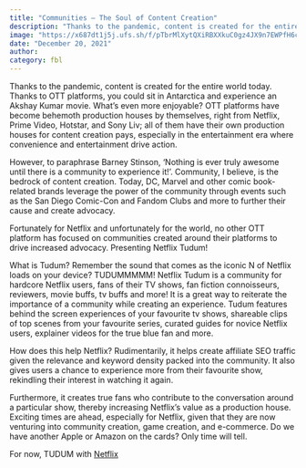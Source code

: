 ```yaml
---
title: "Communities – The Soul of Content Creation"
description: "Thanks to the pandemic, content is created for the entire world today. Thanks to OTT platforms, you could sit in Antarctica and experience an Akshay Kumar movie. "
image: "https://x687dt1j5j.ufs.sh/f/pTbrMlXytQXiRBXXkuC0gz4JX9n7EWPfH6cDtuoisTMQBZN3"
date: "December 20, 2021"
author:
category: fbl
---
```


Thanks to the pandemic, content is created for the entire world today. Thanks to OTT platforms, you could sit in Antarctica and experience an Akshay Kumar movie. What’s even more enjoyable? OTT platforms have become behemoth production houses by themselves, right from Netflix, Prime Video, Hotstar, and Sony Liv; all of them have their own production houses for content creation pays, especially in the entertainment era where convenience and entertainment drive action.

However, to paraphrase Barney Stinson, ‘Nothing is ever truly awesome until there is a community to experience it!’. Community, I believe, is the bedrock of content creation. Today, DC, Marvel and other comic book-related brands leverage the power of the community through events such as the San Diego Comic-Con and Fandom Clubs and more to further their cause and create advocacy.

Fortunately for Netflix and unfortunately for the world, no other OTT platform has focused on communities created around their platforms to drive increased advocacy. Presenting Netflix Tudum!

What is Tudum? Remember the sound that comes as the iconic N of Netflix loads on your device? TUDUMMMMM! Netflix Tudum is a community for hardcore Netflix users, fans of their TV shows, fan fiction connoisseurs, reviewers, movie buffs, tv buffs and more! It is a great way to reiterate the importance of a community while creating an experience. Tudum features behind the screen experiences of your favourite tv shows, shareable clips of top scenes from your favourite series, curated guides for novice Netflix users, explainer videos for the true blue fan and more.

How does this help Netflix? Rudimentarily, it helps create affiliate SEO traffic given the relevance and keyword density packed into the community. It also gives users a chance to experience more from their favourite show, rekindling their interest in watching it again.

Furthermore, it creates true fans who contribute to the conversation around a particular show, thereby increasing Netflix’s value as a production house. Exciting times are ahead, especially for Netflix, given that they are now venturing into community creation, game creation, and e-commerce. Do we have another Apple or Amazon on the cards? Only time will tell.

For now, TUDUM with <a href="https://www.netflix.com/tudum." target="_blank">Netflix </a>
